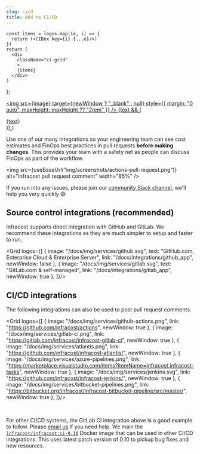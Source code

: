 ```yaml
---
slug: cicd
title: Add to CI/CD
---
```



    const items = logos.map((e, i) => {
      return (<CIBox key={i} {...e}/>)
    })
    return (
      <div
        className="ci-grid"
        >
        {items}
      </div>
    )
};

  <a
    className="ci-box"
    href={link}
    >
    <img
      src={image}
      target={newWindow ? "_blank" : null}
      style={{
        margin: "0 auto",
        maxHeight: maxHeight ?? "2rem"
      }}
      />
      {text && (<div className="ci-subtitle">{text}</div>)}
  </a>
)

Use one of our many integrations so your engineering team can see cost estimates and FinOps best practices in pull requests **before making changes**. This provides your team with a safety net as people can discuss FinOps as part of the workflow.

<img src={useBaseUrl("img/screenshots/actions-pull-request.png")} alt="Infracost pull request comment" width="85%" />

If you run into any issues, please join our [community Slack channel](https://www.infracost.io/community-chat), we'll help you very quickly 😄

## Source control integrations (recommended)

Infracost supports direct integration with GitHub and GitLab. We recommend these integrations as they are much simpler to setup and faster to run.

<Grid logos={[
    {
      image: "/docs/img/services/github.svg",
      text: "GitHub.com, Enterprise Cloud & Enterprise Server",
      link: "/docs/integrations/github_app",
      newWindow: false
    },
    {
      image: "/docs/img/services/gitlab.svg",
      text: "GitLab.com & self-managed",
      link: "/docs/integrations/gitlab_app",
      newWindow: true
    },
]}/>

## CI/CD integrations

The following integrations can also be used to post pull request comments.

<Grid logos={[
    {
      image: "/docs/img/services/github-actions.png",
      link: "https://github.com/infracost/actions",
      newWindow: true
    },
    {
      image: "/docs/img/services/gitlab-ci.png",
      link: "https://gitlab.com/infracost/infracost-gitlab-ci",
      newWindow: true
    },
    {
      image: "/docs/img/services/atlantis.png",
      link: "https://github.com/infracost/infracost-atlantis/",
      newWindow: true
    },
    {
      image: "/docs/img/services/azure-pipelines.png",
      link: "https://marketplace.visualstudio.com/items?itemName=Infracost.infracost-tasks",
      newWindow: true
    },
    {
      image: "/docs/img/services/jenkins.svg",
      link: "https://github.com/infracost/infracost-jenkins/",
      newWindow: true
    },
    {
      image: "/docs/img/services/bitbucket-pipelines.png",
      link: "https://bitbucket.org/infracost/infracost-bitbucket-pipeline/src/master/",
      newWindow: true
    },
]}/>

<br/>

For other CI/CD systems, the GitLab CI integration above is a good example to follow. Please [email us](mailto:hello@infracost.io) if you need help. We main the [`infracost/infracost:ci-0.10`](https://hub.docker.com/r/infracost/infracost/tags) Docker image that can be used in other CI/CD integrations. This uses latest patch version of 0.10 to pickup bug fixes and new resources.
